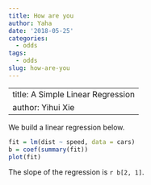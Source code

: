 ```yaml
---
title: How are you
author: Yaha
date: '2018-05-25'
categories:
  - odds
tags:
  - odds
slug: how-are-you
---
```

---
title: A Simple Linear Regression
author: Yihui Xie
---

We build a linear regression below.

```r
fit = lm(dist ~ speed, data = cars)
b = coef(summary(fit))
plot(fit)
```

The slope of the regression is `r b[2, 1]`.
